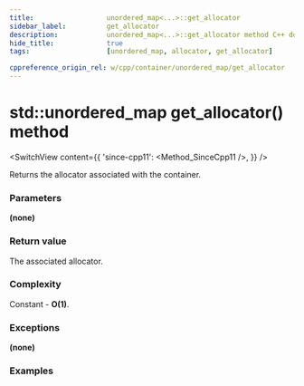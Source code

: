 ```yaml
---
title:					unordered_map<...>::get_allocator
sidebar_label:			get_allocator
description:			unordered_map<...>::get_allocator method C++ documentation
hide_title:				true
tags:					[unordered_map, allocator, get_allocator]

cppreference_origin_rel: w/cpp/container/unordered_map/get_allocator
---
```



<!----------------- Codes ---------------------->

<!-- get_allocator() -->

# std::unordered_map get_allocator() method

<SwitchView content={{
	'since-cpp11': <Method_SinceCpp11 />,
}} />

Returns the allocator associated with the container.

### Parameters

**(none)**
 
### Return value

The associated allocator.

### Complexity

Constant - **O(1)**.

### Exceptions

**(none)**

### Examples

<ImproveSection />
